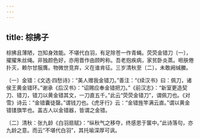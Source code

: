 ```yaml
---
---
---
```

title: 棕拂子
---




棕拂且薄陋，岂知身效能。不堪代白羽，有足除苍一作青蝇。荧荧金错刀〔一〕，擢擢朱丝绳。非独颜色好，亦用晋作由顾盻称。吾老抱疾病，家贫卧炎蒸。咂肤倦扑灭，赖尔甘服膺。物微世竞弃，义在谁肯征。三岁清秋至〔二〕，未敢阙缄縢。

〔一〕金错：《文选·四愁诗》：“美人赠我金错刀。”善注：“《续汉书》曰：佩刀，诸侯王黄金错环。”谢承《后汉书》：“诏赐应奉金错把刀。”《前汉志》：“新室更造契刀、错刀，错刀以黄金错其文，一刀直五千。”此云“荧荧金错刀”，谓佩刀也。《对雪》诗云：“金错囊徒罄。”谓钱刀也。《虎牙行》云：“金错旌竿满云直。”谓以黄金错镂旗竿也。盖古人以金错器，皆谓之金错。

〔二〕清秋：张九龄《白羽扇赋》：“纵秋气之移夺，终感恩于箧中。”此诗落句，亦九龄之意。而云“不堪代白羽”，其托喻深厚可讽。